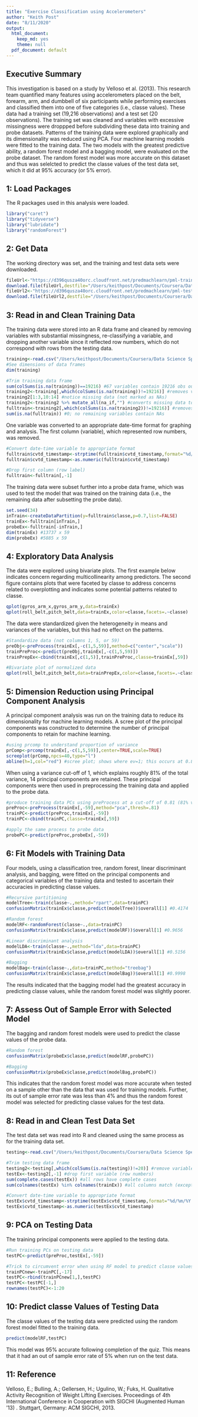 ```yaml
---
title: "Exercise Classification using Accelerometers"
author: "Keith Post"
date: "8/11/2020"
output:
  html_document:
    keep_md: yes
    theme: null
  pdf_document: default
---
```


## Executive Summary
This investigation is based on a study by Velloso et al. (2013). This research team quantified many features using accelerometers placed on the belt, forearm, arm, and dumbbell of six participants while performing exercises and classified them into one of five categories (i.e., classe values). These data had a training set (19,216 observations) and a test set (20 observations). The training set was cleaned and variables with excessive missingness were droppped before subdividing these data into training and probe datasets. Patterns of the training data were explored graphically and its dimensionality was reduced using PCA. Four machine learning models were fitted to the training data. The two models with the greatest predictive ability, a random forest model and a bagging model, were evaluated on the probe dataset. The random forest model was more accurate on this dataset and thus was selelcted to predict the classe values of the test data set, which it did at 95% accuracy (or 5% error). 

## 1: Load Packages
The R packages used in this analysis were loaded.
```r
library("caret")
library("tidyverse")
library("lubridate")
library("randomForest")
```

## 2: Get Data 
The working directory was set, and the training and test data sets were downloaded.
```r
fileUrl<-"https://d396qusza40orc.cloudfront.net/predmachlearn/pml-training.csv"
download.file(fileUrl,destfile="/Users/keithpost/Documents/Coursera/Data Science Specialization/8-Practical Machine Learning/exercise_classification/data/traindata.csv",method="curl")
fileUrl2<-"https://d396qusza40orc.cloudfront.net/predmachlearn/pml-testing.csv"
download.file(fileUrl2,destfile="/Users/keithpost/Documents/Coursera/Data Science Specialization/8-Practical Machine Learning/exercise_classification/data/testdata.csv",method="curl")
```

## 3: Read in and Clean Training Data
The training data were stored into an R data frame and cleaned by removing variables with substantial missingness, re-classifying a variable, and dropping another variable since it reflected row numbers, which do not correspond with rows from the testing data.
```r
training<-read.csv("/Users/keithpost/Documents/Coursera/Data Science Specialization/8-Practical Machine Learning/exercise_classification/data/traindata.csv")
#See dimensions of data frames
dim(training)

#Trim training data frame
sum(colSums(is.na(training))==19216) #67 variables contain 19216 obs out of 19622 obs with NAs
training2<-training[,which(colSums(is.na(training))!=19216)] #removes variables with excess missingness and stores into new data frame
training2[1:3,10:14] #notice missing data (not marked as NAs)
training2<-training2 %>% mutate_all(na_if,"") #converts missing data to NAs
fulltrain<-training2[,which(colSums(is.na(training2))!=19216)] #removes variables with excess NAs
sum(is.na(fulltrain)) #0; no remaining variables contain NAs
```

One variable was converted to an appropriate date-time format for graphing and analysis. The first column (variable), which represented row numbers, was removed.
```r
#Convert date-time variable to appropriate format
fulltrain$cvtd_timestamp<-strptime(fulltrain$cvtd_timestamp,format="%d/%m/%Y %H:%M")
fulltrain$cvtd_timestamp<-as.numeric(fulltrain$cvtd_timestamp)

#Drop first column (row label)
fulltrain<-fulltrain[,-1]
```

The training data were subset further into a probe data frame, which was used to test the model that was trained on the training data (i.e., the remaining data after subsetting the probe data).
```r
set.seed(34)
inTrain<-createDataPartition(y=fulltrain$classe,p=0.7,list=FALSE)
trainEx<-fulltrain[inTrain,]
probeEx<-fulltrain[-inTrain,]
dim(trainEx) #13737 x 59
dim(probeEx) #5885 x 59
```


## 4: Exploratory Data Analysis
The data were explored using bivariate plots. The first example below indicates concern regarding multicollinearity among predictors. The second figure contains plots that were faceted by classe to address concerns related to overplotting and indicates some potential patterns related to classe.

```r
qplot(gyros_arm_x,gyros_arm_y,data=trainEx)
qplot(roll_belt,pitch_belt,data=trainEx,color=classe,facets=.~classe)
```

The data were standardized given the heterogeneity in means and variances of the variables, but this had no effect on the patterns.
```r
#Standardize data (not columns 1, 5, or 59)
preObj<-preProcess(trainEx[,-c(1,5,59)],method=c("center","scale"))
trainPreProc<-predict(preObj,trainEx[,-c(1,5,59)])
trainPrepEx<-cbind(trainEx[,c(1,5)],trainPreProc,classe=trainEx[,59])

#Bivariate plot of normalized data
qplot(roll_belt,pitch_belt,data=trainPrepEx,color=classe,facets=.~classe)
```


## 5: Dimension Reduction using Principal Component Analysis
A principal component analysis was run on the training data to reduce its dimensionality for machine learning models. A scree plot of the principal components was constructed to determine the number of principal components to retain for machine learning.

```r
#using prcomp to understand proportion of variance
prComp<-prcomp(trainEx[,-c(1,5,59)],center=TRUE,scale=TRUE)
screeplot(prComp,npcs=40,type="l") 
abline(h=1,col="red") #scree plot; shows where ev=1; this occurs at 0.81 of cumulative variance explained (14 PCs) 
```

When using a variance cut-off of 1, which explains roughly 81% of the total variance, 14 principal components are retained. These principal components were then used in preprocessing the training data and applied to the probe data.
```r
#produce training data PCs using preProcess at a cut-off of 0.81 (81% variance)
preProc<-preProcess(trainEx[,-59],method="pca",thresh=.81)
trainPC<-predict(preProc,trainEx[,-59])
trainPC<-cbind(trainPC,classe=trainEx[,59])

#apply the same process to probe data
probePC<-predict(preProc,probeEx[,-59])
```


## 6: Fit Models with Training Data
Four models, using a classification tree, random forest, linear discriminant analysis, and bagging, were fitted on the principal components and categorical variables of the training data and tested to ascertain their accuracies in predicting classe values. 
```r
#Recursive partitioning
modelTree<-train(classe~.,method="rpart",data=trainPC)
confusionMatrix(trainEx$classe,predict(modelTree))$overall[1] #0.4174

#Random forest
modelRF<-randomForest(classe~.,data=trainPC)
confusionMatrix(trainEx$classe,predict(modelRF))$overall[1] #0.9656

#Linear discriminant analysis
modelLDA<-train(classe~.,method="lda",data=trainPC)
confusionMatrix(trainEx$classe,predict(modelLDA))$overall[1] #0.5156

#Bagging
modelBag<-train(classe~.,data=trainPC,method="treebag")
confusionMatrix(trainEx$classe,predict(modelBag))$overall[1] #0.9998
```
The results indicated that the bagging model had the greatest accuracy in predicting classe values, while the random forest model was slightly poorer.


## 7: Assess Out of Sample Error with Selected Model
The bagging and random forest models were used to predict the classe values of the probe data.
```r
#Random forest
confusionMatrix(probeEx$classe,predict(modelRF,probePC))

#Bagging
confusionMatrix(probeEx$classe,predict(modelBag,probePC)) 
```
This indicates that the random forest model was more accurate when tested on a sample other than the data that was used for training models. Further, its out of sample error rate was less than 4% and thus the random forest model was selected for predicting classe values for the test data.


## 8: Read in and Clean Test Data Set
The test data set was read into R and cleaned using the same process as for the training data set.
```r
testing<-read.csv("/Users/keithpost/Documents/Coursera/Data Science Specialization/8-Practical Machine Learning/exercise_classification/data/testdata.csv")

#Trim testing data frame
testing2<-testing[,which(colSums(is.na(testing))!=20)] #remove variables without data and store in new object
testEx<-testing2[,-1] #drop first variable (row numbers)
sum(complete.cases(testEx)) #all rows have complete cases
sum(colnames(testEx) %in% colnames(trainEx)) #all columns match (except the last one, problem id)

#Convert date-time variable to appropriate format
testEx$cvtd_timestamp<-strptime(testEx$cvtd_timestamp,format="%d/%m/%Y %H:%M")
testEx$cvtd_timestamp<-as.numeric(testEx$cvtd_timestamp)
```


## 9: PCA on Testing Data
The training principal components were applied to the testing data. 
```r
#Run training PCs on testing data
testPC<-predict(preProc,testEx[,-59])

#Trick to circumvent error when using RF model to predict classe values of testing data
trainPCnew<-trainPC[,-17]
testPC<-rbind(trainPCnew[1,],testPC)
testPC<-testPC[-1,]
rownames(testPC)<-1:20
```


## 10: Predict classe Values of Testing Data
The classe values of the testing data were predicted using the random forest model fitted to the training data.
```r
predict(modelRF,testPC)
```
This model was 95% accurate following completion of the quiz. This means that it had an out of sample error rate of 5% when run on the test data.


## 11: Reference
Velloso, E.; Bulling, A.; Gellersen, H.; Ugulino, W.; Fuks, H. Qualitative Activity Recognition of Weight Lifting Exercises. Proceedings of 4th International Conference in Cooperation with SIGCHI (Augmented Human '13) . Stuttgart, Germany: ACM SIGCHI, 2013.




